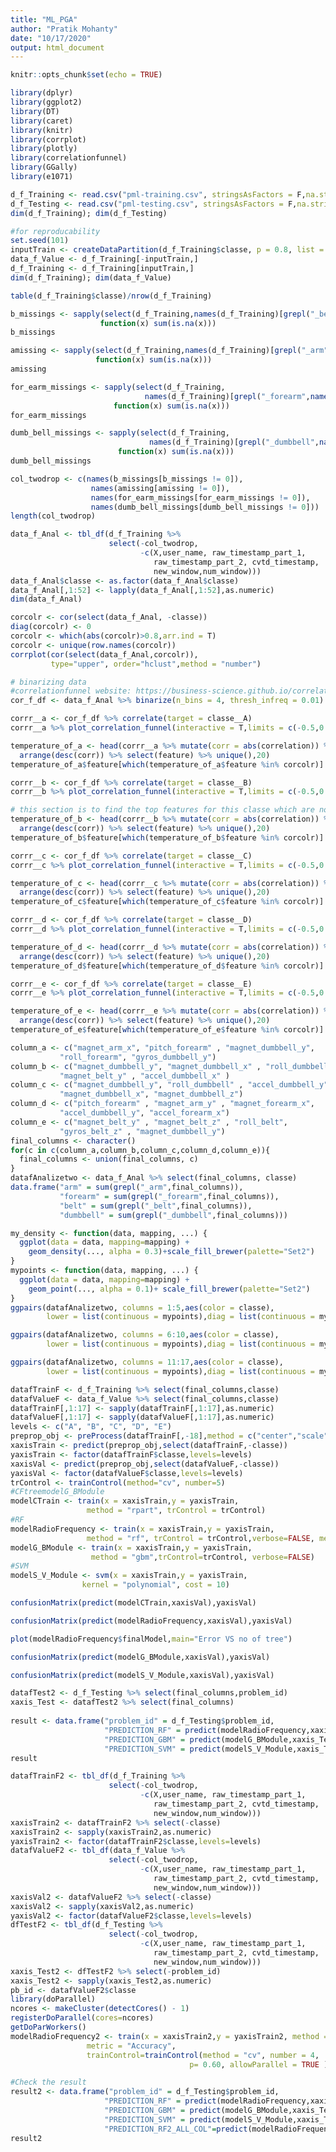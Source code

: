 ---
title: "ML_PGA"
author: "Pratik Mohanty"
date: "10/17/2020"
output: html_document
---

```{r setup, include=FALSE}
knitr::opts_chunk$set(echo = TRUE)
```



```{r,warning=FALSE,message=FALSE,include=FALSE,echo=FALSE}
library(dplyr)
library(ggplot2)
library(DT)
library(caret)
library(knitr)
library(corrplot)
library(plotly)
library(correlationfunnel)
library(GGally)
library(e1071)
```


```{r}
d_f_Training <- read.csv("pml-training.csv", stringsAsFactors = F,na.strings = c("","NA","#DIV/0!"))
d_f_Testing <- read.csv("pml-testing.csv", stringsAsFactors = F,na.strings = c("","NA","#DIV/0!"))
dim(d_f_Training); dim(d_f_Testing)
```

```{r}
#for reproducability
set.seed(101)
inputTrain <- createDataPartition(d_f_Training$classe, p = 0.8, list = F)
data_f_Value <- d_f_Training[-inputTrain,]
d_f_Training <- d_f_Training[inputTrain,]
dim(d_f_Training); dim(data_f_Value)
```
  

```{r}
table(d_f_Training$classe)/nrow(d_f_Training)
```
  

```{r}
b_missings <- sapply(select(d_f_Training,names(d_f_Training)[grepl("_belt",names(d_f_Training))]),
                    function(x) sum(is.na(x)))
b_missings
```

  

```{r}
amissing <- sapply(select(d_f_Training,names(d_f_Training)[grepl("_arm",names(d_f_Training))]),
                   function(x) sum(is.na(x)))
amissing
```  



```{r}
for_earm_missings <- sapply(select(d_f_Training,
                              names(d_f_Training)[grepl("_forearm",names(d_f_Training))]),
                       function(x) sum(is.na(x)))
for_earm_missings
```  


```{r}
dumb_bell_missings <- sapply(select(d_f_Training,
                               names(d_f_Training)[grepl("_dumbbell",names(d_f_Training))]),
                        function(x) sum(is.na(x)))
dumb_bell_missings
``` 

```{r}
col_twodrop <- c(names(b_missings[b_missings != 0]), 
                  names(amissing[amissing != 0]),
                  names(for_earm_missings[for_earm_missings != 0]),
                  names(dumb_bell_missings[dumb_bell_missings != 0]))
length(col_twodrop)
```
```{r}
data_f_Anal <- tbl_df(d_f_Training %>% 
                      select(-col_twodrop,
                             -c(X,user_name, raw_timestamp_part_1, 
                                raw_timestamp_part_2, cvtd_timestamp, 
                                new_window,num_window)))
data_f_Anal$classe <- as.factor(data_f_Anal$classe)
data_f_Anal[,1:52] <- lapply(data_f_Anal[,1:52],as.numeric)
dim(data_f_Anal)
```

```{r,fig.height=10,fig.width=10}
corcolr <- cor(select(data_f_Anal, -classe))
diag(corcolr) <- 0
corcolr <- which(abs(corcolr)>0.8,arr.ind = T)
corcolr <- unique(row.names(corcolr))
corrplot(cor(select(data_f_Anal,corcolr)),
         type="upper", order="hclust",method = "number")
```

```{r}
# binarizing data
#correlationfunnel website: https://business-science.github.io/correlationfunnel/
cor_f_df <- data_f_Anal %>% binarize(n_bins = 4, thresh_infreq = 0.01)
```

```{r,fig.align="center",fig.width=8,fig.height=10}
corrr__a <- cor_f_df %>% correlate(target = classe__A) 
corrr__a %>% plot_correlation_funnel(interactive = T,limits = c(-0.5,0.5))
```

```{r, echo=FALSE, eval=FALSE}
temperature_of_a <- head(corrr__a %>% mutate(corr = abs(correlation)) %>% 
  arrange(desc(corr)) %>% select(feature) %>% unique(),20)
temperature_of_a$feature[which(temperature_of_a$feature %in% corcolr)]
```

```{r,fig.align="center",fig.width=8,fig.height=10}
corrr__b <- cor_f_df %>% correlate(target = classe__B)
corrr__b %>% plot_correlation_funnel(interactive = T,limits = c(-0.5,0.5))
```

```{r, echo=FALSE, eval=FALSE}
# this section is to find the top features for this classe which are not correlated with others
temperature_of_b <- head(corrr__b %>% mutate(corr = abs(correlation)) %>% 
  arrange(desc(corr)) %>% select(feature) %>% unique(),20)
temperature_of_b$feature[which(temperature_of_b$feature %in% corcolr)]
```

```{r,fig.align="center",fig.width=8,fig.height=10}
corrr__c <- cor_f_df %>% correlate(target = classe__C)
corrr__c %>% plot_correlation_funnel(interactive = T,limits = c(-0.5,0.5))
```

```{r, echo=FALSE, eval=FALSE}
temperature_of_c <- head(corrr__c %>% mutate(corr = abs(correlation)) %>% 
  arrange(desc(corr)) %>% select(feature) %>% unique(),20)
temperature_of_c$feature[which(temperature_of_c$feature %in% corcolr)]
```

```{r,fig.align="center",fig.width=8,fig.height=10}
corrr__d <- cor_f_df %>% correlate(target = classe__D)
corrr__d %>% plot_correlation_funnel(interactive = T,limits = c(-0.5,0.5))
```

```{r, echo=FALSE, eval=FALSE}
temperature_of_d <- head(corrr__d %>% mutate(corr = abs(correlation)) %>% 
  arrange(desc(corr)) %>% select(feature) %>% unique(),20)
temperature_of_d$feature[which(temperature_of_d$feature %in% corcolr)]
```

```{r,fig.align="center",fig.width=8,fig.height=10}
corrr__e <- cor_f_df %>% correlate(target = classe__E)
corrr__e %>% plot_correlation_funnel(interactive = T,limits = c(-0.5,0.5))
```

```{r, echo=FALSE, eval=FALSE}
temperature_of_e <- head(corrr__e %>% mutate(corr = abs(correlation)) %>% 
  arrange(desc(corr)) %>% select(feature) %>% unique(),20)
temperature_of_e$feature[which(temperature_of_e$feature %in% corcolr)]
```

```{r}
column_a <- c("magnet_arm_x", "pitch_forearm" , "magnet_dumbbell_y", 
           "roll_forearm", "gyros_dumbbell_y") 
column_b <- c("magnet_dumbbell_y", "magnet_dumbbell_x" , "roll_dumbbell" , 
           "magnet_belt_y" , "accel_dumbbell_x" )
column_c <- c("magnet_dumbbell_y", "roll_dumbbell" , "accel_dumbbell_y" , 
           "magnet_dumbbell_x", "magnet_dumbbell_z")
column_d <- c("pitch_forearm" , "magnet_arm_y" , "magnet_forearm_x",
           "accel_dumbbell_y", "accel_forearm_x")
column_e <- c("magnet_belt_y" , "magnet_belt_z" , "roll_belt", 
           "gyros_belt_z" , "magnet_dumbbell_y")
final_columns <- character()
for(c in c(column_a,column_b,column_c,column_d,column_e)){
  final_columns <- union(final_columns, c)
}
datafAnalizetwo <- data_f_Anal %>% select(final_columns, classe)
data.frame("arm" = sum(grepl("_arm",final_columns)), 
           "forearm" = sum(grepl("_forearm",final_columns)),
           "belt" = sum(grepl("_belt",final_columns)),
           "dumbbell" = sum(grepl("_dumbbell",final_columns)))
```

```{r, fig.align="center",fig.height=15,fig.width=15}
my_density <- function(data, mapping, ...) {
  ggplot(data = data, mapping=mapping) +
    geom_density(..., alpha = 0.3)+scale_fill_brewer(palette="Set2") 
}
mypoints <- function(data, mapping, ...) {
  ggplot(data = data, mapping=mapping) +
    geom_point(..., alpha = 0.1)+ scale_fill_brewer(palette="Set2") 
}
ggpairs(datafAnalizetwo, columns = 1:5,aes(color = classe),
        lower = list(continuous = mypoints),diag = list(continuous = my_density))
```

```{r,fig.align="center",fig.height=15,fig.width=15}
ggpairs(datafAnalizetwo, columns = 6:10,aes(color = classe),
        lower = list(continuous = mypoints),diag = list(continuous = my_density))
```

```{r,fig.align="center",fig.height=15,fig.width=15}
ggpairs(datafAnalizetwo, columns = 11:17,aes(color = classe),
        lower = list(continuous = mypoints),diag = list(continuous = my_density))
```

```{r}
datafTrainF <- d_f_Training %>% select(final_columns,classe)
datafValueF <- data_f_Value %>% select(final_columns,classe)
datafTrainF[,1:17] <- sapply(datafTrainF[,1:17],as.numeric)
datafValueF[,1:17] <- sapply(datafValueF[,1:17],as.numeric)
levels <- c("A", "B", "C", "D", "E")
preprop_obj <- preProcess(datafTrainF[,-18],method = c("center","scale","BoxCox"))
xaxisTrain <- predict(preprop_obj,select(datafTrainF,-classe))
yaxisTrain <- factor(datafTrainF$classe,levels=levels)
xaxisVal <- predict(preprop_obj,select(datafValueF,-classe))
yaxisVal <- factor(datafValueF$classe,levels=levels)
trControl <- trainControl(method="cv", number=5)
#CFtreemodelG_BModule
modelCTrain <- train(x = xaxisTrain,y = yaxisTrain, 
                 method = "rpart", trControl = trControl)
#RF
modelRadioFrequency <- train(x = xaxisTrain,y = yaxisTrain, 
                 method = "rf", trControl = trControl,verbose=FALSE, metric = "Accuracy")
modelG_BModule <- train(x = xaxisTrain,y = yaxisTrain, 
                  method = "gbm",trControl=trControl, verbose=FALSE)
#SVM
modelS_V_Module <- svm(x = xaxisTrain,y = yaxisTrain,
                kernel = "polynomial", cost = 10)
```

```{r}
confusionMatrix(predict(modelCTrain,xaxisVal),yaxisVal)
```

```{r}
confusionMatrix(predict(modelRadioFrequency,xaxisVal),yaxisVal)
```

```{r}
plot(modelRadioFrequency$finalModel,main="Error VS no of tree")
```

```{r}
confusionMatrix(predict(modelG_BModule,xaxisVal),yaxisVal)
```

```{r}
confusionMatrix(predict(modelS_V_Module,xaxisVal),yaxisVal)
```


```{r}
datafTest2 <- d_f_Testing %>% select(final_columns,problem_id)
xaxis_Test <- datafTest2 %>% select(final_columns)
  
result <- data.frame("problem_id" = d_f_Testing$problem_id,
                     "PREDICTION_RF" = predict(modelRadioFrequency,xaxis_Test),
                     "PREDICTION_GBM" = predict(modelG_BModule,xaxis_Test),
                     "PREDICTION_SVM" = predict(modelS_V_Module,xaxis_Test))
result
```


```{r}
datafTrainF2 <- tbl_df(d_f_Training %>% 
                      select(-col_twodrop,
                             -c(X,user_name, raw_timestamp_part_1, 
                                raw_timestamp_part_2, cvtd_timestamp, 
                                new_window,num_window)))
xaxisTrain2 <- datafTrainF2 %>% select(-classe)
xaxisTrain2 <- sapply(xaxisTrain2,as.numeric)
yaxisTrain2 <- factor(datafTrainF2$classe,levels=levels)  
datafValueF2 <- tbl_df(data_f_Value %>% 
                      select(-col_twodrop,
                             -c(X,user_name, raw_timestamp_part_1, 
                                raw_timestamp_part_2, cvtd_timestamp, 
                                new_window,num_window)))
xaxisVal2 <- datafValueF2 %>% select(-classe)
xaxisVal2 <- sapply(xaxisVal2,as.numeric)
yaxisVal2 <- factor(datafValueF2$classe,levels=levels) 
dfTestF2 <- tbl_df(d_f_Testing %>% 
                      select(-col_twodrop,
                             -c(X,user_name, raw_timestamp_part_1, 
                                raw_timestamp_part_2, cvtd_timestamp, 
                                new_window,num_window)))
xaxis_Test2 <- dfTestF2 %>% select(-problem_id)
xaxis_Test2 <- sapply(xaxis_Test2,as.numeric)
pb_id <- datafValueF2$classe
library(doParallel)
ncores <- makeCluster(detectCores() - 1)
registerDoParallel(cores=ncores)
getDoParWorkers() 
modelRadioFrequency2 <- train(x = xaxisTrain2,y = yaxisTrain2, method = "rf", 
                 metric = "Accuracy", 
                 trainControl=trainControl(method = "cv", number = 4, 
                                        p= 0.60, allowParallel = TRUE ))
```

```{r}
#Check the result
result2 <- data.frame("problem_id" = d_f_Testing$problem_id,
                     "PREDICTION_RF" = predict(modelRadioFrequency,xaxis_Test),
                     "PREDICTION_GBM" = predict(modelG_BModule,xaxis_Test),
                     "PREDICTION_SVM" = predict(modelS_V_Module,xaxis_Test),
                     "PREDICTION_RF2_ALL_COL"=predict(modelRadioFrequency2,xaxis_Test2))
result2
```

